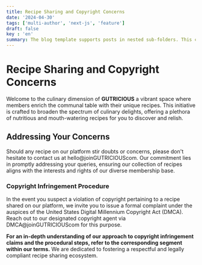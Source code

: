 ```yaml
---
title: Recipe Sharing and Copyright Concerns
date: '2024-04-30'
tags: ['multi-author', 'next-js', 'feature']
draft: false
key : 'en'
summary: The blog template supports posts in nested sub-folders. This can be used to group posts of similar content e.g. a multi-part course.
---
```



# Recipe Sharing and Copyright Concerns

Welcome to the culinary dimension of **GUTRICIOUS** a vibrant space where members enrich the communal table with their unique recipes. This initiative is crafted to broaden the spectrum of culinary delights, offering a plethora of nutritious and mouth-watering recipes for you to discover and relish.

## Addressing Your Concerns

Should any recipe on our platform stir doubts or concerns, please don't hesitate to contact us at hello@joinGUTRICIOUScom. Our commitment lies in promptly addressing your queries, ensuring our collection of recipes aligns with the interests and rights of our diverse membership base.

### **Copyright Infringement Procedure**

In the event you suspect a violation of copyright pertaining to a recipe shared on our platform, we invite you to issue a formal complaint under the auspices of the United States Digital Millennium Copyright Act (DMCA). Reach out to our designated copyright agent via DMCA@joinGUTRICIOUScom for this purpose.

**For an in-depth understanding of our approach to copyright infringement claims and the procedural steps, refer to the corresponding segment within our terms.** We are dedicated to fostering a respectful and legally compliant recipe sharing ecosystem.